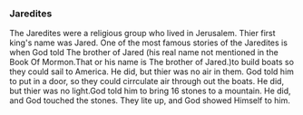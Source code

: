 ===Jaredites===
The Jaredites were a religious group who lived in Jerusalem. Thier first king's name was Jared. One of the most famous stories of the Jaredites is when God told The brother of Jared (his real name not mentioned in the Book Of Mormon.That or his name is The brother of Jared.)to build boats so they could sail to America. He did,  but thier was no air in them. God told him to put in a door, so they could cirrculate air through out the boats. He did, but thier was no light.God told him to bring 16 stones to a mountain. He did, and God touched the stones. They lite up, and God showed Himself to him.